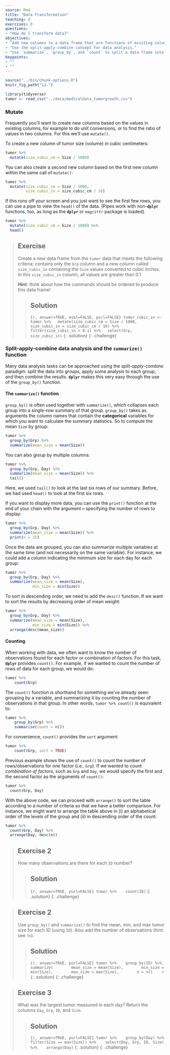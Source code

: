 ```yaml
---
source: Rmd
title: "Data Transformation"
teaching: 0
exercises: 0
questions:
- "How do I transform data?"
objectives:
- "Add new columns to a data frame that are functions of existing columns with `mutate`."
- "Use the split-apply-combine concept for data analysis."
- "Use `summarize`, `group_by`, and `count` to split a data frame into groups of observations, apply summary statistics for each group, and then combine the results."
keypoints:
- ""
- ""
---
```


```r
source("../bin/chunk-options.R")
knitr_fig_path("13-")
```

```r
library(tidyverse)
tumor <- read_csv("../data/medicaldata_tumorgrowth.csv")
```

### Mutate

Frequently you'll want to create new columns based on the values in existing
columns, for example to do unit conversions, or to find the ratio of values in two
columns. For this we'll use `mutate()`.

To create a new column of tumor size (volume) in cubic centimeters:

```r
tumor %>%
  mutate(size_cubic_cm = Size / 1000)
```

You can also create a second new column based on the first new column within the same call of `mutate()`:

```r
tumor %>%
  mutate(size_cubic_cm = Size / 1000,
         size_cubic_in = size_cubic_cm / 16)
```

If this runs off your screen and you just want to see the first few rows, you
can use a pipe to view the `head()` of the data. (Pipes work with non-**`dplyr`**
functions, too, as long as the **`dplyr`** or `magrittr` package is loaded).

```r
tumor %>%
  mutate(size_cubic_cm = Size / 1000) %>%
  head()
```

> ## Exercise 
>
>  Create a new data frame from the `tumor` data that meets the following
>  criteria: contains only the `Grp` column and a new column called
>  `size_cubic_in` containing the `Size` values converted to cubic inches.
>  In this `size_cubic_in` column, all values are greater than 0.1.
>
>  **Hint**: think about how the commands should be ordered to produce this data frame!
>  
> > ## Solution
> > 
> > ```{r, answer=TRUE, eval=FALSE, purl=FALSE}
> > tumor_cubic_in <- tumor %>%
> >   mutate(size_cubic_cm = Size / 1000, size_cubic_in = size_cubic_cm / 16) %>%
> >   filter(size_cubic_in > 0.1) %>%
> >   select(Grp, size_cubic_in)
> > ```
> {: .solution}
{: .challenge}

### Split-apply-combine data analysis and the `summarize()` function

Many data analysis tasks can be approached using the *split-apply-combine*
paradigm: split the data into groups, apply some analysis to each group, and
then combine the results. **`dplyr`** makes this very easy through the use of the
`group_by()` function.


#### The `summarize()` function

`group_by()` is often used together with `summarize()`, which collapses each
group into a single-row summary of that group.  `group_by()` takes as arguments
the column names that contain the **categorical** variables for which you want
to calculate the summary statistics. So to compute the mean `Size` by group:

```r
tumor %>%
  group_by(Grp) %>%
  summarize(mean_size = mean(Size))
```

You can also group by multiple columns:

```r
tumor %>%
  group_by(Grp, Day) %>%
  summarize(mean_size = mean(Size)) %>% 
  tail()
```

Here, we used `tail()` to look at the last six rows of our summary. Before, we had 
used `head()` to look at the first six rows. 

If you want to display more data, you can use the `print()` function
at the end of your chain with the argument `n` specifying the number of rows to
display:

```r
tumor %>%
  group_by(Grp, Day) %>%
  summarize(mean_size = mean(Size)) %>% 
  print(n = 15)
```

Once the data are grouped, you can also summarize multiple variables at the same
time (and not necessarily on the same variable). For instance, we could add a
column indicating the minimum size for each day for each group:

```r
tumor %>%
  group_by(Grp, Day) %>%
  summarize(mean_size = mean(Size),
            min_size = min(Size))
```

To sort in descending order, we need to add the `desc()` function. If we want to sort the results by decreasing order of mean weight:

```r
tumor %>%
  group_by(Grp, Day) %>%
  summarize(mean_size = mean(Size),
            min_size = min(Size)) %>%
  arrange(desc(mean_size))
```


#### Counting

When working with data, we often want to know the number of observations found
for each factor or combination of factors. For this task, **`dplyr`** provides
`count()`. For example, if we wanted to count the number of rows of data for
each group, we would do:

```r
tumor %>%
    count(Grp) 
```

The `count()` function is shorthand for something we've already seen: grouping by a variable, and summarizing it by counting the number of observations in that group. In other words, `tumor %>% count()` is equivalent to:  

```r
tumor %>%
    group_by(Grp) %>%
    summarise(count = n())
```

For convenience, `count()` provides the `sort` argument:  

```r
tumor %>%
    count(Grp, sort = TRUE) 
```

Previous example shows the use of `count()` to count the number of rows/observations 
for *one* factor (i.e., `Grp`). 
If we wanted to count *combination of factors*, such as `Grp` and `Day`, 
we would specify the first and the second factor as the arguments of `count()`:

```r
tumor %>%
  count(Grp, Day) 
```

With the above code, we can proceed with `arrange()` to sort the table 
according to a number of criteria so that we have a better comparison. 
For instance, we might want to arrange the table above in (i) an alphabetical order of 
the levels of the group and (ii) in descending order of the count:

```r
tumor %>%
  count(Grp, Day) %>%
  arrange(Day, desc(n))
```

> ## Exercise 2
>
> How many observations are there for each `ID` number?
> 
> > ## Solution
> > ```{r, answer=TRUE, purl=FALSE}
> > tumor %>%
> >    count(ID) 
> > ```
> {: .solution}
{: .challenge}

> ## Exercise 2
>
> Use `group_by()` and `summarize()` to find the mean, min, and max tumor
> size for each ID (using `ID`). Also add the number of
> observations (hint: see `?n`).
> 
> > ## Solution
> > ```{r, answer=TRUE, purl=FALSE}
> > tumor %>%
> >    group_by(ID) %>%
> >   summarize(
> >        mean_size = mean(Size),
> >        min_size = min(Size),
> >        max_size = max(Size),
> >        n = n()
> >    )
> > ```
> {: .solution}
{: .challenge}

> ## Exercise 3
>
> What was the largest tumor measured in each day? Return the columns `Day`,
> `Grp`, `ID`, and `Size`.
> 
> > ## Solution
> > ```{r, answer=TRUE, purl=FALSE}
> > tumor %>%
> >    group_by(Day) %>%
> >    filter(Size == max(Size)) %>%
> >    select(Day, Grp, ID, Size) %>%
> >    arrange(Day)
> ```
> {: .solution}
{: .challenge}
